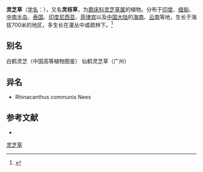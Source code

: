 {{Speciesbox
| name = 灵芝草
| status = 
| status_system = 
| image = Rhinacanthus nasutus.jpg
| genus = Rhinacanthus
| species = nasutus
| authority = (L.) Kurz
}}

'''灵芝草'''（[[学名|学名]]：{{lang|la|'''''Rhinacanthus nasutus'''''}}），又名'''灵枝草'''，为[[爵床科|爵床科]][[灵芝草属|灵芝草属]]的植物。分布于[[印度|印度]]、[[缅甸|缅甸]]、[[中南半岛|中南半岛]]、[[泰国|泰国]]、[[印度尼西亚|印度尼西亚]]、[[菲律宾|菲律宾]]以及[[中国大陆|中国大陆]]的[[海南|海南]]、[[云南|云南]]等地，生长于海拔700米的地区，多生长在灌丛中或疏林下。<ref>{{cite web | url=http://db.kib.ac.cn/CNFlora/SearchResult.aspx?CPNI=CPNI-110-40186 | title=灵枝草 Rhinacanthus nasutus (L.) Kurz | publisher=中国植物物种信息数据库 | accessdate=2013-01-15}}</ref>

== 别名 ==
白鹤灵芝（中国高等植物图鉴） 仙鹤灵芝草（广州）

== 异名 ==
* Rhinacanthus communis Nees

== 参考文献 ==
<div class="references-small">
{{reflist}}
* {{cite web| url =http://www.bioinfo.cn/db05/KmzwSpecies.php?action=view&id=750| title =灵芝草| work =《中国高等植物数据库全库》| publisher =中国科学院微生物研究所| author =昆明植物研究所| accessdate =2009-02-21| deadurl =yes| archiveurl =https://web.archive.org/web/20160305075224/http://www.bioinfo.cn/db05/KmzwSpecies.php?action=view&id=750| archivedate =2016-03-05}}
</div>
{{Taxonbar|from=Q1039258}}

[[Category:灵芝草属|灵芝草]]


{{植物小作品}}